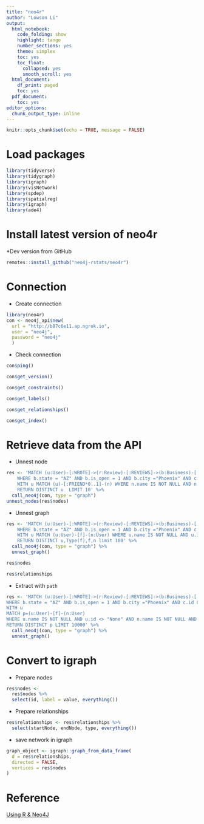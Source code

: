 ```yaml
---
title: "neo4r"
author: "Lowson Li"
output:
  html_notebook:
    code_folding: show
    highlight: tango
    number_sections: yes
    theme: simplex
    toc: yes
    toc_float:
      collapsed: yes
      smooth_scroll: yes
  html_document:
    df_print: paged
    toc: yes
  pdf_document:
    toc: yes
editor_options:
  chunk_output_type: inline
---
```


```r
knitr::opts_chunk$set(echo = TRUE, message = FALSE)
```

# Load packages
```r
library(tidyverse)
library(tidygraph)
library(igraph)
library(visNetwork)
library(spdep)
library(spatialreg)
library(igraph)
library(ade4)
```

# Install latest version of neo4r 

*Dev version from GitHub
```r
remotes::install_github("neo4j-rstats/neo4r")
```
# Connection 

* Create connection 
```r
library(neo4r)
con <- neo4j_api$new(
  url = "http://b87c6e11.ap.ngrok.io",
  user = "neo4j", 
  password = "neo4j"
  )
```

* Check connection 

```r
con$ping()
```
```r
con$get_version()
```
```r
con$get_constraints()
```
```r
con$get_labels()
```
```r
con$get_relationships()
```

```r
con$get_index()
```

# Retrieve data from the API

* Unnest node 
```r
res <- 'MATCH (u:User)-[:WROTE]->(r:Review)-[:REVIEWS]->(b:Business)-[:IN_CATEGORY]->(c:Category) 
	WHERE b.state = "AZ" AND b.is_open = 1 AND b.city ="Phoenix" AND c.id CONTAINS "Restaurant" 
	WITH u MATCH (u)-[:FRIEND*0..1]-(n) WHERE n.name IS NOT NULL AND n.id <> "None" 
	RETURN DISTINCT u  LIMIT 10' %>%
  call_neo4j(con, type = "graph")
unnest_nodes(res$nodes)
```

* Unnest graph
```r
res <- 'MATCH (u:User)-[:WROTE]->(r:Review)-[:REVIEWS]->(b:Business)-[:IN_CATEGORY]->(c:Category) 
	WHERE b.state = "AZ" AND b.is_open = 1 AND b.city ="Phoenix" AND c.id CONTAINS "Restaurant" 
	WITH u MATCH (u:User)-[f]-(n:User) WHERE u.name IS NOT NULL AND u.id <> "None" AND n.name IS NOT NULL AND n.id <> "None"
	RETURN DISTINCT u,Type(f),f,n limit 100' %>%
  call_neo4j(con, type = "graph") %>%
  unnest_graph()
```
```r
res$nodes
```

```r
res$relationships
```

* Extract with `path`

```r
res <- 'MATCH (u:User)-[:WROTE]->(r:Review)-[:REVIEWS]->(b:Business)-[:IN_CATEGORY]->(c:Category) 
WHERE b.state = "AZ" AND b.is_open = 1 AND b.city ="Phoenix" AND c.id CONTAINS "Restaurant" 
WITH u 
MATCH p=(u:User)-[f]-(n:User) 
WHERE u.name IS NOT NULL AND u.id <> "None" AND n.name IS NOT NULL AND n.id <> "None"
RETURN DISTINCT p LIMIT 10000' %>%
  call_neo4j(con, type = "graph") %>%
  unnest_graph()
```

# Convert to igraph 

* Prepare nodes
```r
res$nodes <-
  res$nodes %>%
  select(id, label = value, everything())
``` 

* Prepare relationships
```r
res$relationships <- res$relationships %>%
  select(startNode, endNode, type, everything())
```

* save network in igraph
```r
graph_object <- igraph::graph_from_data_frame(
  d = res$relationships, 
  directed = FALSE, 
  vertices = res$nodes
)
```





# Reference 
[Using R & Neo4J](https://neo4j-rstats.github.io/user-guide/)
